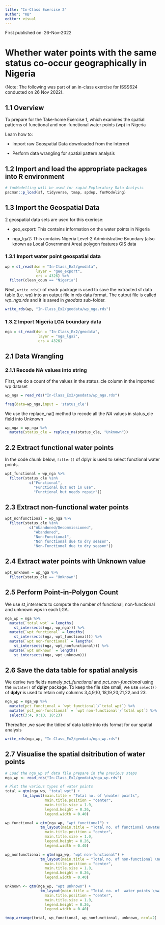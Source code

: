 ```yaml
---
title: "In-Class Exercise 2"
author: "KB"
editor: visual
---
```


First published on: 26-Nov-2022

# Whether water points with the same status co-occur geographically in Nigeria

(Note: The following was part of an in-class exercise for ISSS624 conducted on 26 Nov 2022).

## 1.1 Overview

To prepare for the Take-home Exercise 1, which examines the spatial patterns of functional and non-functional water points (wp) in Nigeria

Learn how to:

-   Import raw Geospatial Data downloaded from the Internet

-   Perform data wrangling for spatial pattern analysis

## 1.2 Import and load the appropriate packages into R environment

```r
# funModelling will be used for rapid Exploratory Data Analysis
pacman::p_load(sf, tidyverse, tmap, spdep, funModeling)
```

## 1.3 Import the Geospatial Data

2 geospatial data sets are used for this exericse:

-   geo_export: This contains information on the water points in Nigeria

-   nga_lga2: This contains Nigeria Level-2 Administrative Boundary (also known as Local Government Area) polygon features GIS data

### 1.3.1 Import water point geospatial data

```r

wp = st_read(dsn = "In-Class_Ex2/geodata",
              layer = "geo_export",
              crs = 4326) %>%
  filter(clean_coun == "Nigeria")
```

Next, `write_rds()` of readr package is used to save the extracted sf data table (i.e. wp) into an output file in rds data format. The output file is called *wp_nga.rds* and it is saved in *geodata* sub-folder.

```r
write_rds(wp, "In-Class_Ex2/geodata/wp_nga.rds")
```

### 1.3.2 Import Nigeria LGA boundary data

```r
nga = st_read(dsn = "In-Class_Ex2/geodata",
               layer = "nga_lga2",
               crs = 4326)
```

## 2.1 Data Wrangling

### 2.1.1 Recode NA values into string

First, we do a count of the values in the status_cle column in the imported wp dataset

```r
wp_nga = read_rds("In-Class_Ex2/geodata/wp_nga.rds")

freq(data=wp_nga,input = 'status_cle')
```

We use the replace_na() method to recode all the *NA* values in status_cle field into Unknown

```r
wp_nga = wp_nga %>%
  mutate(status_cle = replace_na(status_cle, "Unknown"))
```

## 2.2 Extract functional water points

In the code chunk below, `filter()` of dplyr is used to select functional water points.

```r
wpt_functional = wp_nga %>%
  filter(status_cle %in%
           c("Functional", 
             "Functional but not in use",
             "Functional but needs repair"))
```

## 2.3 Extract non-functional water points

```r
wpt_nonfunctional = wp_nga %>%
  filter(status_cle %in%
           c("Abandoned/Decommissioned", 
             "Abandoned",
             "Non-Functional",
             "Non functional due to dry season",
             "Non-Functional due to dry season"))
```

## 2.4 Extract water points with Unknown value

```r
wpt_unknown = wp_nga %>%
  filter(status_cle == "Unknown")
```

## 2.5 Perform Point-in-Polygon Count

We use st_intersects to compute the number of functional, non-functional and unknown wps in each LGA.

```r
nga_wp = nga %>% 
  mutate(`total wpt` = lengths(
    st_intersects(nga, wp_nga))) %>%
  mutate(`wpt functional` = lengths(
    st_intersects(nga, wpt_functional))) %>%
  mutate(`wpt non-functional` = lengths(
    st_intersects(nga, wpt_nonfunctional))) %>%
  mutate(`wpt unknown` = lengths(
    st_intersects(nga, wpt_unknown)))
```

## 2.6 Save the data table for spatial analysis

We derive two fields namely *pct_functional* and *pct_non-functional* using the `mutate()` of **dplyr** package. To keep the file size small, we use `select()` of **dplyr** is used to retain only columns 3,4,9,10, 18,19,20,21,22,and 23.

```r
nga_wp = nga_wp %>%
  mutate(pct_functional = `wpt functional`/`total wpt`) %>%
  mutate(`pct_non-functional` = `wpt non-functional`/`total wpt`) %>%
  select(3:4, 9:10, 18:23)
```

Thereafter ,we save the tidied sf data table into rds format for our spatial analysis

```r
write_rds(nga_wp, "In-Class_Ex2/geodata/nga_wp.rds")
```

## 2.7 Visualise the spatial dsitribution of water points

```r
# Load the nga_wp sf data file prepare in the previous steps
nga_wp <- read_rds("In-Class_Ex2/geodata/nga_wp.rds")

# Plot the various types of water points
total = qtm(nga_wp, "total wpt") + 
        tm_layout(main.title = "Total no. of \nwater points",
                  main.title.position = "center",
                  main.title.size = 1.0,
                  legend.height = 0.26,
                  legend.width = 0.40)

wp_functional = qtm(nga_wp, "wpt functional") + 
                tm_layout(main.title = "Total no. of functional \nwater points",
                  main.title.position = "center",
                  main.title.size = 1.0,
                  legend.height = 0.26,
                  legend.width = 0.40)

wp_nonfunctional = qtm(nga_wp, "wpt non-functional") + 
                tm_layout(main.title = "Total no. of non-functional \nwater points",
                  main.title.position = "center",
                  main.title.size = 1.0,
                  legend.height = 0.26,
                  legend.width = 0.40)

unknown <- qtm(nga_wp, "wpt unknown") + 
                tm_layout(main.title = "Total no. of  water points \nwith unknown status",
                  main.title.position = "center",
                  main.title.size = 1.0,
                  legend.height = 0.26,
                  legend.width = 0.40)

tmap_arrange(total, wp_functional, wp_nonfunctional, unknown, ncol=2)
```
